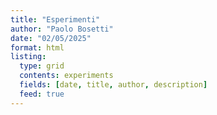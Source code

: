 ```yaml
---
title: "Esperimenti"
author: "Paolo Bosetti"
date: "02/05/2025"
format: html
listing:
  type: grid
  contents: experiments
  fields: [date, title, author, description]
  feed: true
---
```


